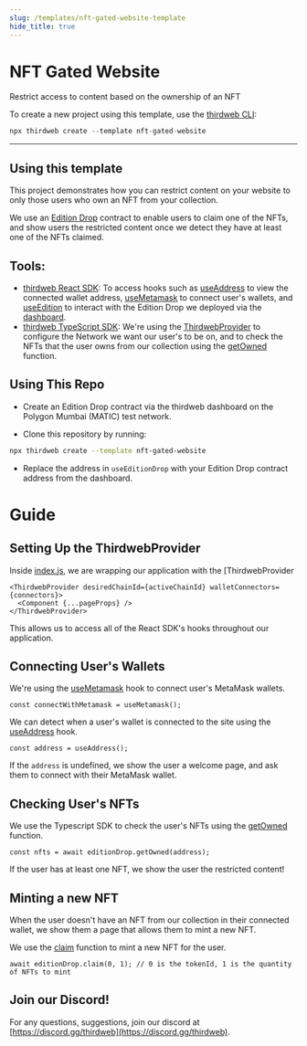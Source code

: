 ```yaml
---
slug: /templates/nft-gated-website-template
hide_title: true
---
```



# NFT Gated Website

Restrict access to content based on the ownership of an NFT

To create a new project using this template, use the [thirdweb CLI](/thirdweb-deploy/thirdweb-cli):

```jsx
npx thirdweb create --template nft-gated-website
```

<div
  style={{
    display: "flex",
    flexDirection: "row",
    gap: "2%",
    marginBottom: 32,
    width: "100%",
    alignItems: "center",
    justifyContent: "center",
    marginTop: 16,
  }}
>
  <DemoButton
    link="https://nft-gated-website.thirdweb-example.com"
    name="nft-gated-website"
  />
  <ViewCodeButton
    link="https://github.com/thirdweb-example/nft-gated-website"
    name="nft-gated-website"
  />
</div>

---

## Using this template

This project demonstrates how you can restrict content on your website to only those users who own an NFT from your collection.

We use an [Edition Drop](https://portal.thirdweb.com/pre-built-contracts/edition-drop) contract to enable users to claim one of the NFTs, and show users the restricted content once we detect they have at least one of the NFTs claimed.

## Tools:

- [thirdweb React SDK](https://docs.thirdweb.com/react): To access hooks such as [useAddress](https://portal.thirdweb.com/react/react.useaddress) to view the connected wallet address, [useMetamask](https://portal.thirdweb.com/react/react.usemetamask) to connect user's wallets, and [useEdition](https://portal.thirdweb.com/react/react.useeditiondrop) to interact with the Edition Drop we deployed via the [dashboard](https://thirdweb.com/dashboard).
- [thirdweb TypeScript SDK](https://docs.thirdweb.com/typescript): We're using the [ThirdwebProvider](https://docs.thirdweb.com/react) to configure the Network we want our user's to be on, and to check the NFTs that the user owns from our collection using the [getOwned](https://portal.thirdweb.com/pre-built-contracts/edition-drop#nfts-owned-by-a-specific-wallet) function.

## Using This Repo

- Create an Edition Drop contract via the thirdweb dashboard on the Polygon Mumbai (MATIC) test network.

- Clone this repository by running:

```bash
npx thirdweb create --template nft-gated-website
```

- Replace the address in `useEditionDrop` with your Edition Drop contract address from the dashboard.

# Guide

## Setting Up the ThirdwebProvider

Inside [index.js](https://github.com/thirdweb-example/nft-gated-website/blob/main/src/index.js), we are wrapping our application with the [ThirdwebProvider

```tsx
<ThirdwebProvider desiredChainId={activeChainId} walletConnectors={connectors}>
  <Component {...pageProps} />
</ThirdwebProvider>
```

This allows us to access all of the React SDK's hooks throughout our application.

## Connecting User's Wallets

We're using the [useMetamask](https://portal.thirdweb.com/react/react.usemetamask) hook to connect user's MetaMask wallets.

```tsx
const connectWithMetamask = useMetamask();
```

We can detect when a user's wallet is connected to the site using the [useAddress](https://portal.thirdweb.com/react/react.useaddress) hook.

```tsx
const address = useAddress();
```

If the `address` is undefined, we show the user a welcome page, and ask them to connect with their MetaMask wallet.

## Checking User's NFTs

We use the Typescript SDK to check the user's NFTs using the [getOwned](https://portal.thirdweb.com/pre-built-contracts/nft-drop#nfts-owned-by-a-specific-wallet) function.

```tsx
const nfts = await editionDrop.getOwned(address);
```

If the user has at least one NFT, we show the user the restricted content!

## Minting a new NFT

When the user doesn't have an NFT from our collection in their connected wallet, we show them a page that allows them to mint a new NFT.

We use the [claim](https://portal.thirdweb.com/pre-built-contracts/nft-drop#minting--claiming-nfts) function to mint a new NFT for the user.

```tsx
await editionDrop.claim(0, 1); // 0 is the tokenId, 1 is the quantity of NFTs to mint
```

## Join our Discord!

For any questions, suggestions, join our discord at [https://discord.gg/thirdweb](https://discord.gg/thirdweb).
